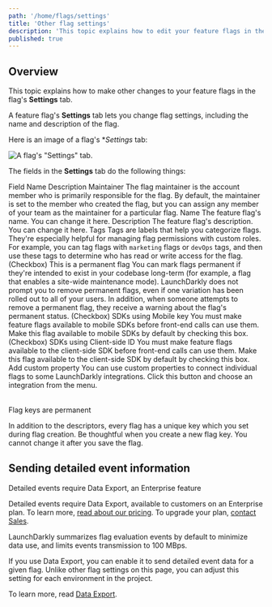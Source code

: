 ```yaml
---
path: '/home/flags/settings'
title: 'Other flag settings'
description: 'This topic explains how to edit your feature flags in the flag''s Settings tab. A feature flag''s Settings tab lets you change flag settings, including the name and description of the flag.'
published: true
---
```


## Overview

This topic explains how to make other changes to your feature flags in the flag's **Settings** tab.

A feature flag's **Settings** tab lets you change flag settings, including the name and description of the flag.

Here is an image of a flag's **Settings* tab:

![A flag's "Settings" tab.](flag-settings.png)


The fields in the **Settings** tab do the following things:

<Table>
  <TableHeader>
    <TableHeadCell>Field Name</TableHeadCell>
    <TableHeadCell>Description</TableHeadCell>
  </TableHeader>
  <TableBody>
    <TableRow>
      <TableCell>Maintainer</TableCell>
      <TableCell>
        The flag maintainer is the account member who is primarily responsible for the flag. By default, the maintainer is
        set to the member who created the flag, but you can assign any member of your team as the maintainer for a
        particular flag.
      </TableCell>
    </TableRow>
    <TableRow>
      <TableCell>Name</TableCell>
      <TableCell>The feature flag's name. You can change it here.</TableCell>
    </TableRow>
    <TableRow>
      <TableCell>Description</TableCell>
      <TableCell>The feature flag's description. You can change it here.</TableCell>
    </TableRow>
    <TableRow>
      <TableCell>Tags</TableCell>
      <TableCell>
        Tags are labels that help you categorize flags. They're especially helpful for managing flag permissions with
        custom roles. For example, you can tag flags with <code>marketing</code> flags or <code>devOps</code> tags, and
        then use these tags to determine who has read or write access for the flag.
      </TableCell>
    </TableRow>
    <TableRow>
      <TableCell>(Checkbox) This is a permanent flag</TableCell>
      <TableCell>
        You can mark flags permanent if they're intended to exist in your codebase long-term (for example, a flag that enables a site-wide maintenance mode). LaunchDarkly does not prompt you to remove permanent flags, even if one variation has been rolled out to all of your users. In addition, when someone attempts to remove a permanent flag, they receive a warning about the flag's permanent status.
      </TableCell>
    </TableRow>
    <TableRow>
      <TableCell>(Checkbox) SDKs using Mobile key</TableCell>
      <TableCell>
        You must make feature flags available to mobile SDKs before front-end calls can use them. Make this flag available to mobile SDKs by default by checking this box.
      </TableCell>
    </TableRow>
    <TableRow>
      <TableCell>(Checkbox) SDKs using Client-side ID</TableCell>
      <TableCell>
        You must make feature flags available to the client-side SDK before front-end calls can use them. Make this flag available to the client-side SDK by default by checking this box.
      </TableCell>
    </TableRow>
    <TableRow>
      <TableCell>Add custom property</TableCell>
      <TableCell>
      You can use custom properties to connect individual flags to some LaunchDarkly integrations. Click this button and choose an integration from the menu.
      </TableCell>
    </TableRow>
  </TableBody>
</Table>

<Callout intent="info">
  <CalloutTitle>Flag keys are permanent</CalloutTitle>
  <CalloutDescription>

In addition to the descriptors, every flag has a unique key which you set during flag creation. Be thoughtful when you create a new flag key. You cannot change it after you save the flag.

  </CalloutDescription>
</Callout>

## Sending detailed event information

<Callout intent="primary">
<CalloutTitle>Detailed events require Data Export, an Enterprise feature</CalloutTitle>
<CalloutDescription>

Detailed events require Data Export, available to customers on an Enterprise plan. To learn more, [read about our pricing](https://launchdarkly.com/pricing/). To upgrade your plan, [contact Sales](https://launchdarkly.com/contact-sales/).

</CalloutDescription>
</Callout>

LaunchDarkly summarizes flag evaluation events by default to minimize data use, and limits events transmission to 100 MBps.

If you use Data Export, you can enable it to send detailed event data for a given flag. Unlike other flag settings on this page, you can adjust this setting for each environment in the project.

To learn more, read [Data Export](/home/data-export).
